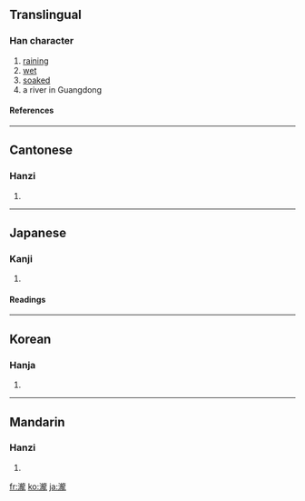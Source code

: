 {{see|泷}}

==Translingual==
===Han character===
{{Han char|rn=85|rad=水|as=16|sn=19|four=3111<sub>1</sub>|canj=水卜月心 (EYBP)}}
# [[raining]]
# [[wet]]
# [[soaked]]
# a river in Guangdong
====References====
{{Han ref|kx=0660.190|dkj=18671|dj=1070.120|hdz=31784.170|uh=7027|ud=28711|bh=F25D|bd=62045}}

----
==Cantonese==
===Hanzi===
{{yue-hanzi|jyut=|y=lung4}}
# {{defn|Cantonese}}

----
==Japanese==
===Kanji===
{{ja-kanji|grade=|rs=水16}}
# {{defn|Japanese}} 
====Readings====
{{ja-readings|on=[[そう]] (sō), [[ろう]] (rō)|kun=[[たき]] (taki)}}

----
==Korean==
===Hanja===
{{ko-hanja|hangeul=룡>용|eumhun=|rv=ryong>yong|mr=ryong>yong|y=lyong>yong}}
# {{defn|Korean}}

----
==Mandarin==
===Hanzi===
{{cmn-hanzi|sim=泷|pin=[[lóng]] ([[long2]])|wg=lung<sup>2</sup>}}
# {{defn|Mandarin}}

[[fr:瀧]]
[[ko:瀧]]
[[ja:瀧]]